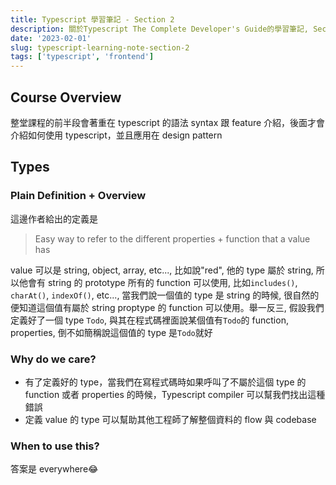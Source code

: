 ```yaml
---
title: Typescript 學習筆記 - Section 2
description: 關於Typescript The Complete Developer's Guide的學習筆記, Section 2
date: '2023-02-01'
slug: typescript-learning-note-section-2
tags: ['typescript', 'frontend']
---
```


## Course Overview

整堂課程的前半段會著重在 typescript 的語法 syntax 跟 feature 介紹，後面才會介紹如何使用 typescript，並且應用在 design pattern

## Types

### Plain Definition + Overview

這邊作者給出的定義是

> Easy way to refer to the different properties + function that a value has

value 可以是 string, object, array, etc..., 比如說"red", 他的 type 屬於 string, 所以他會有 string 的 prototype 所有的 function 可以使用, 比如`includes()`, `charAt()`, `indexOf()`, etc..., 當我們說一個值的 type 是 string 的時候, 很自然的便知道這個值有屬於 string proptype 的 function 可以使用。舉一反三, 假設我們定義好了一個 type `Todo`, 與其在程式碼裡面說某個值有`Todo`的 function, properties, 倒不如簡稱說這個值的 type 是`Todo`就好

### Why do we care?

- 有了定義好的 type，當我們在寫程式碼時如果呼叫了不屬於這個 type 的 function 或者 properties 的時候，Typescript compiler 可以幫我們找出這種錯誤
- 定義 value 的 type 可以幫助其他工程師了解整個資料的 flow 與 codebase

### When to use this?

答案是 everywhere😂
